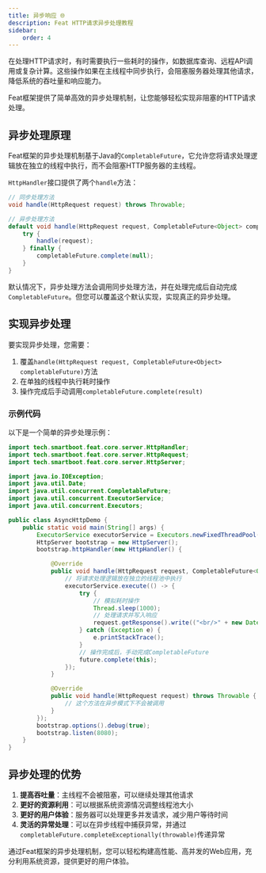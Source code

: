 ```yaml
---
title: 异步响应 🌐
description: Feat HTTP请求异步处理教程
sidebar:
    order: 4
---
```


<CheckAuthorize/>

在处理HTTP请求时，有时需要执行一些耗时的操作，如数据库查询、远程API调用或复杂计算。这些操作如果在主线程中同步执行，会阻塞服务器处理其他请求，降低系统的吞吐量和响应能力。

Feat框架提供了简单高效的异步处理机制，让您能够轻松实现非阻塞的HTTP请求处理。

## 异步处理原理

Feat框架的异步处理机制基于Java的`CompletableFuture`，它允许您将请求处理逻辑放在独立的线程中执行，而不会阻塞HTTP服务器的主线程。

`HttpHandler`接口提供了两个`handle`方法：

```java
// 同步处理方法
void handle(HttpRequest request) throws Throwable;

// 异步处理方法
default void handle(HttpRequest request, CompletableFuture<Object> completableFuture) throws Throwable {
    try {
        handle(request);
    } finally {
        completableFuture.complete(null);
    }
}
```

默认情况下，异步处理方法会调用同步处理方法，并在处理完成后自动完成`CompletableFuture`。但您可以覆盖这个默认实现，实现真正的异步处理。

## 实现异步处理

要实现异步处理，您需要：

1. 覆盖`handle(HttpRequest request, CompletableFuture<Object> completableFuture)`方法
2. 在单独的线程中执行耗时操作
3. 操作完成后手动调用`completableFuture.complete(result)`

### 示例代码

以下是一个简单的异步处理示例：

```java
import tech.smartboot.feat.core.server.HttpHandler;
import tech.smartboot.feat.core.server.HttpRequest;
import tech.smartboot.feat.core.server.HttpServer;

import java.io.IOException;
import java.util.Date;
import java.util.concurrent.CompletableFuture;
import java.util.concurrent.ExecutorService;
import java.util.concurrent.Executors;

public class AsyncHttpDemo {
    public static void main(String[] args) {
        ExecutorService executorService = Executors.newFixedThreadPool(Runtime.getRuntime().availableProcessors());
        HttpServer bootstrap = new HttpServer();
        bootstrap.httpHandler(new HttpHandler() {

            @Override
            public void handle(HttpRequest request, CompletableFuture<Object> future) throws IOException {
                // 将请求处理逻辑放在独立的线程池中执行
                executorService.execute(() -> {
                    try {
                        // 模拟耗时操作
                        Thread.sleep(1000);
                        // 处理请求并写入响应
                        request.getResponse().write(("<br/>" + new Date() + " currentThread:" + Thread.currentThread()).getBytes());
                    } catch (Exception e) {
                        e.printStackTrace();
                    }
                    // 操作完成后，手动完成CompletableFuture
                    future.complete(this);
                });
            }

            @Override
            public void handle(HttpRequest request) throws Throwable {
                // 这个方法在异步模式下不会被调用
            }
        });
        bootstrap.options().debug(true);
        bootstrap.listen(8080);
    }
}
```

## 异步处理的优势

1. **提高吞吐量**：主线程不会被阻塞，可以继续处理其他请求
2. **更好的资源利用**：可以根据系统资源情况调整线程池大小
3. **更好的用户体验**：服务器可以处理更多并发请求，减少用户等待时间
4. **灵活的异常处理**：可以在异步线程中捕获异常，并通过`completableFuture.completeExceptionally(throwable)`传递异常


通过Feat框架的异步处理机制，您可以轻松构建高性能、高并发的Web应用，充分利用系统资源，提供更好的用户体验。

